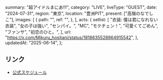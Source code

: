   summary: "超アイドルまにあ!!!",
  category: "LIVE",
  liveType: "GUEST",
  date: "2024-07-31",
  region: "東京",
  location: "豊洲PIT",
  present: ["高嶺のなでしこ"],
  images: [
    {
      path: "",
      ref: "",
    },
  ],
  acts: {
    setlist: [
      "衣装: 僕は君になれない衣装",
      "女の子は強い",
      "センパイ。",
      "MC",
      "モテチェン！",
      "可愛くてごめん",
      "ファンサ",
      "初恋のひと。",
    ],
    url: "https://x.com/Mikuru_hositani/status/1818635528964915542",
  },
  updatedAt: "2025-06-14",
};

## リンク

- [公式スケジュール](https://takanenonadeshiko.jp/?p=2223)
